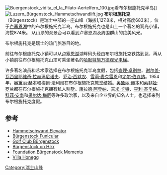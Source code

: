 {{noteTA
|G1=瑞士地名
}}
{{Infobox mountain
| name = Bürgenstock
| photo_caption = The Bürgenstock (centre-right) from the [[Pilatus_(mountain)|Pilatus]]
| elevation_m = 1128
| elevation_ref = 
| prominence_m = 683
| prominence_ref= <ref>Retrieved from the [[Swisstopo|Swisstopo]] topographic maps. The key col is located north of [[Stans|Stans]] at 445 metres.</ref>
| isolation_km = 5.2
| isolation_ref = <ref>Retrieved from [[Google_Earth|Google Earth]]. The nearest point of higher elevation is northeast of the [[Buochserhorn|Buochserhorn]].</ref>
| location = [[瑞士|瑞士]][[下瓦尔登州|下瓦尔登州]]/[[卢塞恩州|卢塞恩州]] 
| range = [[乌里山|乌里山]]
| lat_d = 47 | lat_m = 00 | lat_s = 01.19 | lat_NS = N
| long_d = 8 | long_m = 23 | long_s = 55.24 | long_EW = E
}}
[[File:Buergenstock_vidita_el_la_Pilato-Aertelfero_100.jpg|thumb]]看布尔根施托克半岛]]
[[File:Luzern_Bürgenstock_Hammetschwandlift.jpg|thumb]]
'''布尔根施托克'''（Bürgenstock）是瑞士中部的一座山峰（海拔1,127.8米，相对高度683米），位于[[卢塞恩湖|卢塞恩湖]]中的布尔根施托克半岛。布尔根施托克也是山上一个著名的观光小镇，海拔874米。
从山顶的观景台可以看到卢塞恩湖及周围群山的绝美风光。

布尔根施托克是瑞士的热门旅游目的地。

前往布尔根施托克小镇可以从[[卢塞恩湖|卢塞恩湖]]湖畔码头经由布尔根施托克铁路到达，再从小镇前往布尔根施托克山顶可乘坐著名的[[哈默特施万德观光电梯|哈默特施万德观光电梯]]。

许多著名演员和艺术家选择在布尔根施托克半岛度假，包括[[查理·卓别林|查理·卓别林]]、[[谢尔盖·瓦西里耶维奇·拉赫玛尼诺夫|谢尔盖·瓦西里耶维奇·拉赫玛尼诺夫]]、[[乔治·西默农|乔治·西默农]]、[[雪莉·麦克雷恩|雪莉·麦克雷恩]]和[[尤尔·伯连纳|尤尔·伯连纳]]。1954年，[[奥黛丽·赫本|奥黛丽·赫本]]和梅爾·法利爾在布尔根施托克教堂结婚。[[奥黛丽·赫本|奥黛丽·赫本]]和[[索非娅·罗兰|索非娅·罗兰]]都在布尔根施托克拥有私人别墅。[[康拉德·阿登纳|康拉德·阿登纳]]、[[吉米·卡特|吉米·卡特]]、[[亨利·基辛格|亨利·基辛格]]、[[科菲·安南|科菲·安南]]和[[果尔达·梅厄|果尔达·梅厄]]等许多政治家，以及来自企业界的知名人士，也选择来到布尔根施托克度假。

==参考==
{{reflist}}
* [http://www.myswitzerland.com/en/buergenstock-hammetschwand-lift.html/ Hammetschwand Elevator] {{Wayback|url=http://www.myswitzerland.com/en/buergenstock-hammetschwand-lift.html/ |date=20160305200831 }}
* [http://www.myswitzerland.com/en/funicular-cliff-walk-and-mechanical-lift-on-the-buergenstock.html/ Bürgenstock Funicular] {{Wayback|url=http://www.myswitzerland.com/en/funicular-cliff-walk-and-mechanical-lift-on-the-buergenstock.html/ |date=20160305141215 }}
* [https://web.archive.org/web/20150418002207/http://www.golfclub-buergenstock.ch/ Golf Club Bürgenstock]
* [https://web.archive.org/web/20150402115412/http://www.hikr.org/dir/B%C3%BCrgenstock_692/ Bürgenstock on Hikr]
* [https://web.archive.org/web/20121024225328/http://www.buergenstock-momente.ch/ Foundation Bürgenstock Moments]
* [https://web.archive.org/web/20150322014413/http://villa-honegg.ch/#!/en/ Villa Honegg]
[[Category:瑞士山峰|Category:瑞士山峰]]
